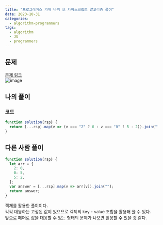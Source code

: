 ```yaml
---
title: "프로그래머스 가위 바위 보 자바스크립트 알고리즘 풀이"
date: 2023-10-31
categories:
  - algorithm-programmers
tags:
  - algorithm
  - JS
  - programmers
---
```


## 문제

[문제 링크](https://school.programmers.co.kr/learn/courses/30/lessons/120839)  
![image](https://github.com/makepin2r/TIL/assets/39889583/34c7a25b-ab8e-4912-8279-5e13e0e84f65)

## 나의 풀이

### 코드

```javascript
function solution(rsp) {
  return [...rsp].map(v => (v === "2" ? 0 : v === "0" ? 5 : 2)).join("");
}
```

## 다른 사람 풀이

```javascript
function solution(rsp) {
  let arr = {
    2: 0,
    0: 5,
    5: 2,
  };
  var answer = [...rsp].map(v => arr[v]).join("");
  return answer;
}
```

객체를 활용한 풀이이다.  
각각 대응하는 고정된 값이 있으므로 객체의 key - value 조합을 활용해 풀 수 있다.  
앞으로 페어로 값을 대응할 수 있는 형태의 문제가 나오면 활용할 수 있을 것 같다.
